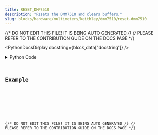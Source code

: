 ```yaml
---
title: RESET_DMM7510
description: "Resets the DMM7510 and clears buffers."
slug: blocks/hardware/multimeters/keithley/dmm7510/reset-dmm7510
---
```


{/* DO NOT EDIT THIS FILE! IT IS BEING AUTO GENERATED */}
{/* PLEASE REFER TO THE CONTRIBUTION GUIDE ON THE DOCS PAGE */}


<PythonDocsDisplay docstring={block_data["docstring"]} />
<details>
<summary>Python Code</summary>



<Code code={pythonCode} lang="py" wrap theme="dracula" />

[Find this Flojoy Block on GitHub](https://github.com/flojoy-ai/blocks/blob/main/blocks/HARDWARE/MULTIMETERS/KEITHLEY/DMM7510/RESET_DMM7510/RESET_DMM7510.py)

</details>

## Example


<GetHelpWidget />


<AppDisplay app={app} blockName="RESET_DMM7510" client:visible />


<Example />

{/* DO NOT EDIT THIS FILE! IT IS BEING AUTO GENERATED */}
{/* PLEASE REFER TO THE CONTRIBUTION GUIDE ON THE DOCS PAGE */}
